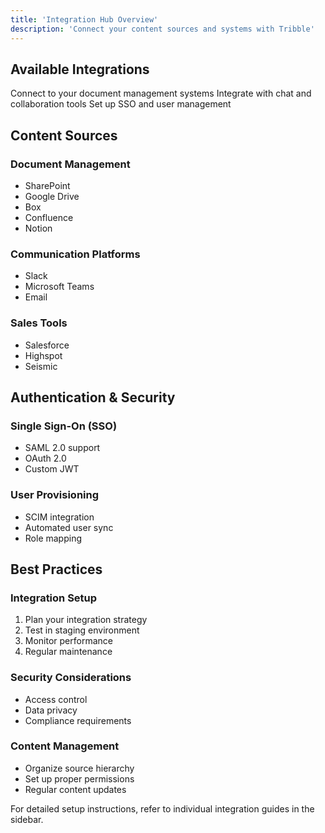 ```yaml
---
title: 'Integration Hub Overview'
description: 'Connect your content sources and systems with Tribble'
---
```


## Available Integrations

<CardGroup cols={3}>
  <Card title="Content Management" icon="folder-tree">
    Connect to your document management systems
  </Card>
  <Card title="Communication" icon="comments">
    Integrate with chat and collaboration tools
  </Card>
  <Card title="Authentication" icon="shield-check">
    Set up SSO and user management
  </Card>
</CardGroup>

## Content Sources

### Document Management
- SharePoint
- Google Drive
- Box
- Confluence
- Notion

### Communication Platforms
- Slack
- Microsoft Teams
- Email

### Sales Tools
- Salesforce
- Highspot
- Seismic

## Authentication & Security

### Single Sign-On (SSO)
- SAML 2.0 support
- OAuth 2.0
- Custom JWT

### User Provisioning
- SCIM integration
- Automated user sync
- Role mapping

## Best Practices

### Integration Setup
1. Plan your integration strategy
2. Test in staging environment
3. Monitor performance
4. Regular maintenance

### Security Considerations
- Access control
- Data privacy
- Compliance requirements

### Content Management
- Organize source hierarchy
- Set up proper permissions
- Regular content updates

<Note>
For detailed setup instructions, refer to individual integration guides in the sidebar.
</Note> 